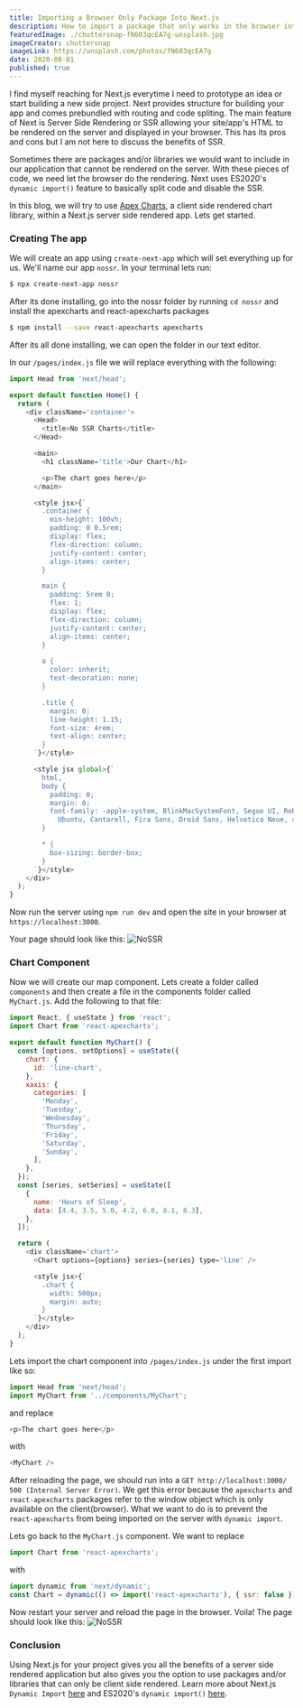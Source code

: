 ```yaml
---
title: Importing a Browser Only Package Into Next.js
description: How to import a package that only works in the browser into Next.js
featuredImage: ./chuttersnap-fN603qcEA7g-unsplash.jpg
imageCreator: chuttersnap
imageLink: https://unsplash.com/photos/fN603qcEA7g
date: 2020-08-01
published: true
---
```


I find myself reaching for Next.js everytime I need to prototype an idea or start building a new side project. Next provides structure for building your app and comes prebundled with routing and code spliting. The main feature of Next is Server Side Rendering or SSR allowing your site/app's HTML to be rendered on the server and displayed in your browser. This has its pros and cons but I am not here to discuss the benefits of SSR.

Sometimes there are packages and/or libraries we would want to include in our application that cannot be rendered on the server. With these pieces of code, we need let the browser do the rendering. Next uses ES2020's `dynamic import()` feature to basically split code and disable the SSR.

In this blog, we will try to use [Apex Charts](https://apexcharts.com/), a client side rendered chart library, within a Next.js server side rendered app. Lets get started.

### Creating The app

We will create an app using `create-next-app` which will set everything up for us. We'll name our app `nossr`. In your terminal lets run:

```bash
$ npx create-next-app nossr
```

After its done installing, go into the nossr folder by running `cd nossr` and install the apexcharts and react-apexcharts packages

```bash
$ npm install --save react-apexcharts apexcharts
```

After its all done installing, we can open the folder in our text editor.

In our `/pages/index.js` file we will replace everything with the following:

```javascript
import Head from 'next/head';

export default function Home() {
  return (
    <div className='container'>
      <Head>
        <title>No SSR Charts</title>
      </Head>

      <main>
        <h1 className='title'>Our Chart</h1>

        <p>The chart goes here</p>
      </main>

      <style jsx>{`
        .container {
          min-height: 100vh;
          padding: 0 0.5rem;
          display: flex;
          flex-direction: column;
          justify-content: center;
          align-items: center;
        }

        main {
          padding: 5rem 0;
          flex: 1;
          display: flex;
          flex-direction: column;
          justify-content: center;
          align-items: center;
        }

        a {
          color: inherit;
          text-decoration: none;
        }

        .title {
          margin: 0;
          line-height: 1.15;
          font-size: 4rem;
          text-align: center;
        }
      `}</style>

      <style jsx global>{`
        html,
        body {
          padding: 0;
          margin: 0;
          font-family: -apple-system, BlinkMacSystemFont, Segoe UI, Roboto, Oxygen,
            Ubuntu, Cantarell, Fira Sans, Droid Sans, Helvetica Neue, sans-serif;
        }

        * {
          box-sizing: border-box;
        }
      `}</style>
    </div>
  );
}
```

Now run the server using `npm run dev` and open the site in your browser at `https://localhost:3000`.

Your page should look like this:
![NoSSR](./nossr1.png)

### Chart Component

Now we will create our map component. Lets create a folder called `components` and then create a file in the components folder called `MyChart.js`. Add the following to that file:

```javascript
import React, { useState } from 'react';
import Chart from 'react-apexcharts';

export default function MyChart() {
  const [options, setOptions] = useState({
    chart: {
      id: 'line-chart',
    },
    xaxis: {
      categories: [
        'Monday',
        'Tuesday',
        'Wednesday',
        'Thursday',
        'Friday',
        'Saturday',
        'Sunday',
      ],
    },
  });
  const [series, setSeries] = useState([
    {
      name: 'Hours of Sleep',
      data: [4.4, 3.5, 5.0, 4.2, 6.8, 8.1, 8.3],
    },
  ]);

  return (
    <div className='chart'>
      <Chart options={options} series={series} type='line' />

      <style jsx>{`
        .chart {
          width: 500px;
          margin: auto;
        }
      `}</style>
    </div>
  );
}
```

Lets import the chart component into `/pages/index.js` under the first import like so:

```javascript
import Head from 'next/head';
import MyChart from '../components/MyChart';
```

and replace

```javascript
<p>The chart goes here</p>
```

with

```javascript
<MyChart />
```

After reloading the page, we should run into a `GET http://localhost:3000/ 500 (Internal Server Error)`. We get this error because the `apexcharts` and `react-apexcharts` packages refer to the window object which is only available on the client(browser). What we want to do is to prevent the `react-apexcharts` from being imported on the server with `dynamic import`.

Lets go back to the `MyChart.js` component. We want to replace

```javascript
import Chart from 'react-apexcharts';
```

with

```javascript
import dynamic from 'next/dynamic';
const Chart = dynamic(() => import('react-apexcharts'), { ssr: false });
```

Now restart your server and reload the page in the browser. Voila! The page should look like this:
![NoSSR](./nossr2.png)

### Conclusion

Using Next.js for your project gives you all the benefits of a server side rendered application but also gives you the option to use packages and/or libraries that can only be client side rendered. Learn more about Next.js `Dynamic Import` [here](https://nextjs.org/docs/advanced-features/dynamic-import) and ES2020's `dynamic import()` [here](https://v8.dev/features/dynamic-import).
